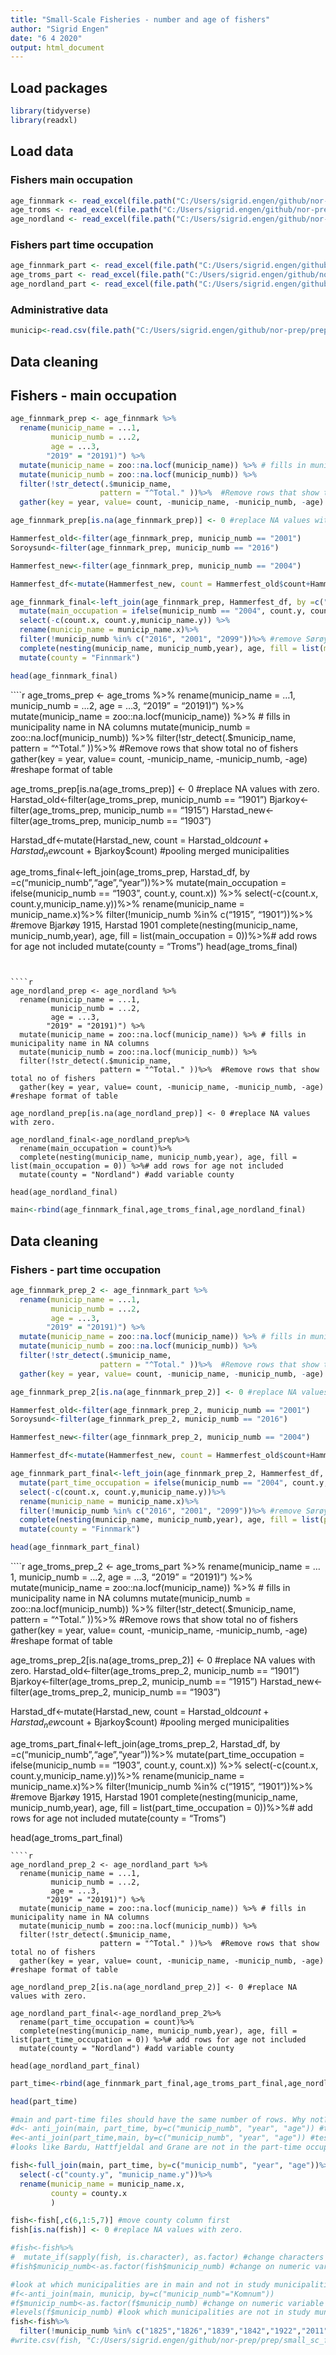 ```yaml
---
title: "Small-Scale Fisheries - number and age of fishers"
author: "Sigrid Engen"
date: "6 4 2020"
output: html_document
---
```


## Load packages 
```r
library(tidyverse)
library(readxl)
```

## Load data
### Fishers main occupation
```r
age_finnmark <- read_excel(file.path("C:/Users/sigrid.engen/github/nor-prep/prep/small_sc_fisheries/data/Age_full_time_employed_fishers_1983_2019.xlsx"),                   sheet = 1, skip = 5)
age_troms <- read_excel(file.path("C:/Users/sigrid.engen/github/nor-prep/prep/small_sc_fisheries/data/Age_full_time_employed_fishers_1983_2019.xlsx"),                   sheet = 2, skip = 5)
age_nordland <- read_excel(file.path("C:/Users/sigrid.engen/github/nor-prep/prep/small_sc_fisheries/data/Age_full_time_employed_fishers_1983_2019.xlsx"),                   sheet = 3, skip = 5)

```

### Fishers part time occupation
```r
age_finnmark_part <- read_excel(file.path("C:/Users/sigrid.engen/github/nor-prep/prep/small_sc_fisheries/data/Age_part_time_employed_fishers1983_2019.xlsx"),                   sheet = 1, skip = 5)
age_troms_part <- read_excel(file.path("C:/Users/sigrid.engen/github/nor-prep/prep/small_sc_fisheries/data/Age_part_time_employed_fishers1983_2019.xlsx"),                   sheet = 2, skip = 5)
age_nordland_part <- read_excel(file.path("C:/Users/sigrid.engen/github/nor-prep/prep/small_sc_fisheries/data/Age_part_time_employed_fishers1983_2019.xlsx"),                   sheet = 3, skip = 5)
```
### Administrative data
```r
municip<-read.csv(file.path("C:/Users/sigrid.engen/github/nor-prep/prep/administrative/komlist.csv"), sep=";")
```

## Data cleaning
## Fishers - main occupation

```r
age_finnmark_prep <- age_finnmark %>% 
  rename(municip_name = ...1, 
         municip_numb = ...2,
         age = ...3,
        "2019" = "20191)") %>% 
  mutate(municip_name = zoo::na.locf(municip_name)) %>% # fills in municipality name in NA columns 
  mutate(municip_numb = zoo::na.locf(municip_numb)) %>% 
  filter(!str_detect(.$municip_name,
                    pattern = "^Total." ))%>%  #Remove rows that show total no of fishers
  gather(key = year, value= count, -municip_name, -municip_numb, -age) #reshape format of table

age_finnmark_prep[is.na(age_finnmark_prep)] <- 0 #replace NA values with zero. NA values are zero in all cases except where municipalities merged/changed                                                 #names, which will be fixed in the following

Hammerfest_old<-filter(age_finnmark_prep, municip_numb == "2001")
Soroysund<-filter(age_finnmark_prep, municip_numb == "2016")

Hammerfest_new<-filter(age_finnmark_prep, municip_numb == "2004") 

Hammerfest_df<-mutate(Hammerfest_new, count = Hammerfest_old$count+Hammerfest_new$count + Soroysund$count) #pooling merged municipalitiess

age_finnmark_final<-left_join(age_finnmark_prep, Hammerfest_df, by =c("municip_numb","age","year"))%>%
  mutate(main_occupation = ifelse(municip_numb == "2004", count.y, count.x)) %>% #return count.y for rows with Hammerfest 2004 & count.x if not
  select(-c(count.x, count.y,municip_name.y)) %>%
  rename(municip_name = municip_name.x)%>%
  filter(!municip_numb %in% c("2016", "2001", "2099"))%>% #remove Sørøysund 2016, Hammerfest 2001 and uoppgitt kommune 2099
  complete(nesting(municip_name, municip_numb,year), age, fill = list(main_occupation = 0))%>% # add rows for age not included
  mutate(county = "Finnmark")

head(age_finnmark_final)

```

````r
age_troms_prep <- age_troms %>% 
  rename(municip_name = ...1, 
         municip_numb = ...2,
         age = ...3,
        "2019" = "20191)") %>% 
  mutate(municip_name = zoo::na.locf(municip_name)) %>% # fills in municipality name in NA columns 
  mutate(municip_numb = zoo::na.locf(municip_numb)) %>% 
  filter(!str_detect(.$municip_name,
                    pattern = "^Total." ))%>%  #Remove rows that show total no of fishers
  gather(key = year, value= count, -municip_name, -municip_numb, -age) #reshape format of table

age_troms_prep[is.na(age_troms_prep)] <- 0 #replace NA values with zero. 
Harstad_old<-filter(age_troms_prep, municip_numb == "1901")
Bjarkoy<-filter(age_troms_prep, municip_numb == "1915")
Harstad_new<-filter(age_troms_prep, municip_numb == "1903") 

Harstad_df<-mutate(Harstad_new, count = Harstad_old$count+Harstad_new$count + Bjarkoy$count) #pooling merged municipalities

age_troms_final<-left_join(age_troms_prep, Harstad_df, by =c("municip_numb","age","year"))%>%
  mutate(main_occupation = ifelse(municip_numb == "1903", count.y, count.x)) %>%
  select(-c(count.x, count.y,municip_name.y))%>%
  rename(municip_name = municip_name.x)%>%
  filter(!municip_numb %in% c("1915", "1901"))%>% #remove Bjarkøy 1915, Harstad 1901
  complete(nesting(municip_name, municip_numb,year), age, fill = list(main_occupation = 0))%>%# add rows for age not included
  mutate(county = "Troms")
head(age_troms_final)

```


````r
age_nordland_prep <- age_nordland %>% 
  rename(municip_name = ...1, 
         municip_numb = ...2,
         age = ...3,
        "2019" = "20191)") %>% 
  mutate(municip_name = zoo::na.locf(municip_name)) %>% # fills in municipality name in NA columns 
  mutate(municip_numb = zoo::na.locf(municip_numb)) %>% 
  filter(!str_detect(.$municip_name,
                    pattern = "^Total." ))%>%  #Remove rows that show total no of fishers
  gather(key = year, value= count, -municip_name, -municip_numb, -age) #reshape format of table

age_nordland_prep[is.na(age_nordland_prep)] <- 0 #replace NA values with zero. 

age_nordland_final<-age_nordland_prep%>%
  rename(main_occupation = count)%>%
  complete(nesting(municip_name, municip_numb,year), age, fill = list(main_occupation = 0)) %>%# add rows for age not included
  mutate(county = "Nordland") #add variable county

head(age_nordland_final)

```

```r
main<-rbind(age_finnmark_final,age_troms_final,age_nordland_final)
``` 

## Data cleaning
### Fishers - part time occupation
```r
age_finnmark_prep_2 <- age_finnmark_part %>% 
  rename(municip_name = ...1, 
         municip_numb = ...2,
         age = ...3,
        "2019" = "20191)") %>% 
  mutate(municip_name = zoo::na.locf(municip_name)) %>% # fills in municipality name in NA columns 
  mutate(municip_numb = zoo::na.locf(municip_numb)) %>% 
  filter(!str_detect(.$municip_name,
                    pattern = "^Total." ))%>%  #Remove rows that show total no of fishers
  gather(key = year, value= count, -municip_name, -municip_numb, -age) #reshape format of table

age_finnmark_prep_2[is.na(age_finnmark_prep_2)] <- 0 #replace NA values with zero. NA values are zero in all cases except where municipalities merged/changed                                                 #names, which will be fixed in the following

Hammerfest_old<-filter(age_finnmark_prep_2, municip_numb == "2001")
Soroysund<-filter(age_finnmark_prep_2, municip_numb == "2016")

Hammerfest_new<-filter(age_finnmark_prep_2, municip_numb == "2004") 

Hammerfest_df<-mutate(Hammerfest_new, count = Hammerfest_old$count+Hammerfest_new$count + Soroysund$count) #pooling merged municipalities

age_finnmark_part_final<-left_join(age_finnmark_prep_2, Hammerfest_df, by =c("municip_numb","age","year")) %>%
  mutate(part_time_occupation = ifelse(municip_numb == "2004", count.y, count.x)) %>%
  select(-c(count.x, count.y,municip_name.y))%>%
  rename(municip_name = municip_name.x)%>%
  filter(!municip_numb %in% c("2016", "2001", "2099"))%>% #remove Sørøysund 2016, Hammerfest 2001 and uoppgitt kommune 2099
  complete(nesting(municip_name, municip_numb,year), age, fill = list(part_time_occupation = 0))%>% # add rows for age not included
  mutate(county = "Finnmark")

head(age_finnmark_part_final)
``` 
````r
age_troms_prep_2 <- age_troms_part %>% 
  rename(municip_name = ...1, 
         municip_numb = ...2,
         age = ...3,
        "2019" = "20191)") %>% 
  mutate(municip_name = zoo::na.locf(municip_name)) %>% # fills in municipality name in NA columns 
  mutate(municip_numb = zoo::na.locf(municip_numb)) %>% 
  filter(!str_detect(.$municip_name,
                    pattern = "^Total." ))%>%  #Remove rows that show total no of fishers
  gather(key = year, value= count, -municip_name, -municip_numb, -age) #reshape format of table

age_troms_prep_2[is.na(age_troms_prep_2)] <- 0 #replace NA values with zero. 
Harstad_old<-filter(age_troms_prep_2, municip_numb == "1901")
Bjarkoy<-filter(age_troms_prep_2, municip_numb == "1915")
Harstad_new<-filter(age_troms_prep_2, municip_numb == "1903") 

Harstad_df<-mutate(Harstad_new, count = Harstad_old$count+Harstad_new$count + Bjarkoy$count) #pooling merged municipalities

age_troms_part_final<-left_join(age_troms_prep_2, Harstad_df, by =c("municip_numb","age","year"))%>%
  mutate(part_time_occupation = ifelse(municip_numb == "1903", count.y, count.x)) %>%
  select(-c(count.x, count.y,municip_name.y))%>%
  rename(municip_name = municip_name.x)%>%
  filter(!municip_numb %in% c("1915", "1901"))%>% #remove Bjarkøy 1915, Harstad 1901
  complete(nesting(municip_name, municip_numb,year), age, fill = list(part_time_occupation = 0))%>%# add rows for age not included
  mutate(county = "Troms")

head(age_troms_part_final)
```
````r
age_nordland_prep_2 <- age_nordland_part %>% 
  rename(municip_name = ...1, 
         municip_numb = ...2,
         age = ...3,
        "2019" = "20191)") %>% 
  mutate(municip_name = zoo::na.locf(municip_name)) %>% # fills in municipality name in NA columns 
  mutate(municip_numb = zoo::na.locf(municip_numb)) %>% 
  filter(!str_detect(.$municip_name,
                    pattern = "^Total." ))%>%  #Remove rows that show total no of fishers
  gather(key = year, value= count, -municip_name, -municip_numb, -age) #reshape format of table

age_nordland_prep_2[is.na(age_nordland_prep_2)] <- 0 #replace NA values with zero. 

age_nordland_part_final<-age_nordland_prep_2%>%
  rename(part_time_occupation = count)%>%
  complete(nesting(municip_name, municip_numb,year), age, fill = list(part_time_occupation = 0)) %>%# add rows for age not included
  mutate(county = "Nordland") #add variable county

head(age_nordland_part_final)
```
```r
part_time<-rbind(age_finnmark_part_final,age_troms_part_final,age_nordland_part_final)

head(part_time)
``` 
```r
#main and part-time files should have the same number of rows. Why not?
#d<- anti_join(main, part_time, by=c("municip_numb", "year", "age")) #test if there are rows in main not included in part time
#e<-anti_join(part_time,main, by=c("municip_numb", "year", "age")) #test if there are rows in part time not included in main
#looks like Bardu, Hattfjeldal and Grane are not in the part-time occupation file. 

fish<-full_join(main, part_time, by=c("municip_numb", "year", "age"))%>%
  select(-c("county.y", "municip_name.y"))%>%
  rename(municip_name = municip_name.x, 
         county = county.x
         )

fish<-fish[,c(6,1:5,7)] #move county column first
fish[is.na(fish)] <- 0 #replace NA values with zero.

#fish<-fish%>%
#  mutate_if(sapply(fish, is.character), as.factor) #change characters to factors
#fish$municip_numb<-as.factor(fish$municip_numb) #change on numeric variable to factor

#look at which municipalities are in main and not in study municipalities list
#f<-anti_join(main, municip, by=c("municip_numb"="Komnum"))
#f$municip_numb<-as.factor(f$municip_numb) #change on numeric variable to factor
#levels(f$municip_numb) #look which municipalities are not in study municipalities list
fish<-fish%>%
  filter(!municip_numb %in% c("1825","1826","1839","1842","1922","2011","2021")) #remove municipalites not included in study muncipalities
#write.csv(fish, "C:/Users/sigrid.engen/github/nor-prep/prep/small_sc_fisheries/data/number_age_parttime_fulltime_fishers.csv")

```

